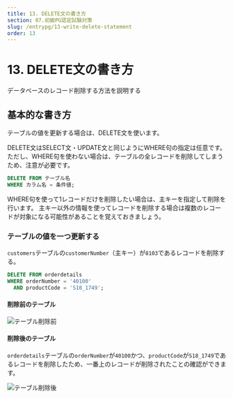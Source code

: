 ```yaml
---
title: 13. DELETE文の書き方
section: 07.初級PG認定試験対策
slug: /entrypg/13-write-delete-statement
order: 13
---
```


# 13. DELETE文の書き方
データベースのレコード削除する方法を説明する

## 基本的な書き方

テーブルの値を更新する場合は、DELETE文を使います。

DELETE文はSELECT文・UPDATE文と同じようにWHERE句の指定は任意です。ただし、WHERE句を使わない場合は、テーブルの全レコードを削除してしまうため、注意が必要です。

```sql
DELETE FROM テーブル名
WHERE カラム名 = 条件値;
```

WHERE句を使って1レコードだけを削除したい場合は、主キーを指定して削除を行います。
主キー以外の情報を使ってレコードを削除する場合は複数のレコードが対象になる可能性があることを覚えておきましょう。

### テーブルの値を一つ更新する
`customers`テーブルの`customerNumber`（主キー）が`8103`であるレコードを削除する。

```sql
DELETE FROM orderdetails
WHERE orderNumber = '40100'
  AND productCode = 'S18_1749';
```

#### 削除前のテーブル
![テーブル削除前](./before-delete-statement.png)

#### 削除後のテーブル
`orderdetails`テーブルの`orderNumber`が`40100`かつ、`productCode`が`S18_1749`であるレコードを削除したため、一番上のレコードが削除されたことの確認ができます。

![テーブル削除後](./after-delete-statement.png)
